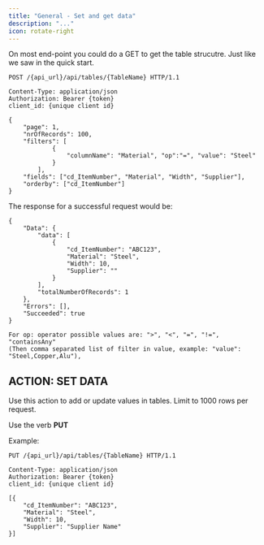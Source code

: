 ```yaml
---
title: "General - Set and get data"
description: "..."
icon: rotate-right
---
```

On most end-point you could do a GET to get the table strucutre. Just like we saw in the quick start. 


~~~~
POST /{api_url}/api/tables/{TableName} HTTP/1.1

Content-Type: application/json
Authorization: Bearer {token}
client_id: {unique client id}

{
	"page": 1,
	"nrOfRecords": 100,
	"filters": [
			{
				"columnName": "Material", "op":"=", "value": "Steel"
			}
		],
	"fields": ["cd_ItemNumber", "Material", "Width", "Supplier"],
	"orderby": ["cd_ItemNumber"]
}
~~~~

The response for a successful request would be:

~~~~
{
    "Data": {
        "data": [
            {
                "cd_ItemNumber": "ABC123",
                "Material": "Steel",
                "Width": 10,
                "Supplier": ""
            }
        ],
        "totalNumberOfRecords": 1
    },
    "Errors": [],
    "Succeeded": true
}
~~~~

~~~~
For op: operator possible values are: ">", "<", "=", "!=", "containsAny" 
(Then comma separated list of filter in value, example: "value": "Steel,Copper,Alu"), 
~~~~

## ACTION: SET DATA

Use this action to add or update values in tables. Limit to 
1000 rows per request.

Use the verb **PUT**

Example:

~~~~
PUT /{api_url}/api/tables/{TableName} HTTP/1.1

Content-Type: application/json
Authorization: Bearer {token}
client_id: {unique client id}

[{
    "cd_ItemNumber": "ABC123",
    "Material": "Steel",
    "Width": 10,
    "Supplier": "Supplier Name"
}]
~~~~